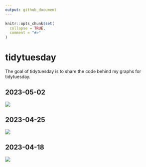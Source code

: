 ```yaml
---
output: github_document
---
```


<!-- README.md is generated from README.Rmd. Please edit that file -->

```r
knitr::opts_chunk$set(
  collapse = TRUE,
  comment = "#>"
)
```

# tidytuesday

<!-- badges: start -->
<!-- badges: end -->

The goal of tidytuesday is to share the code behind my graphs for tidytuesday.

## 2023-05-02

![](graph/2023-05-02.png)

## 2023-04-25

![](graph/2023_04_25.png)

## 2023-04-18

![](graph/2023_04_18.png)
